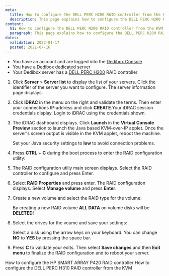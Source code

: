 ```yaml
---
meta:
  title: How to configure the DELL PERC H200 RAID controller from the KVM
  description: This page explains how to configure the DELL PERC H200 RAID controller from the KVM
content:
  h1: How to configure the DELL PERC H200 RAID controller from the KVM
  paragraph: This page explains how to configure the DELL PERC H200 RAID controller from the KVM
dates:
  validation: 2022-01-17
  posted: 2021-07-16
---
```


<Message type="requirement">

  - You have an account and are logged into the [Dedibox Console](https://console.online.net) 
  - You have a [Dedibox dedicated server](https://www.scaleway.com/en/dedibox/) 
  - Your Dedibox server has a [DELL PERC H200](https://www.dell.com/support/kbdoc/en-us/000134280/perc-dell-perc-h200-and-6gbps-sas-hba-features) RAID controller

</Message>

1. Click **Server** > **Server list** to display the list of your servers. Click the identifier of the server you want to configure. The server information page displays.

2. Click **IDRAC** in the menu on the right and validate the terms. Then enter your connections IP-address and click **CREATE**.Your iDRAC session credentials display. Login to iDRAC using the credentials shown.

3. The iDRAC dashboard displays. Click **Launch** in the **Virtual Console Preview** section to launch the Java based KVM-over-IP applet. Once the server's screen output is visible in the KVM applet, reboot the machine.

    <Message type="tip">

    Set your Java security settings to **low** to avoid connection problems.

    </Message>

4. Press **CTRL** + **C** during the boot process to enter the RAID configuration utility: 

    <Lightbox src="scaleway_h200_enter_config.webp" alt="" />

5. The RAID configuration utiliy main screen displays. Select the RAID controller to configure and press Enter.

    <Lightbox src="scaleway_h200_01.webp" alt="" />

6. Select **RAID Properties** and press enter. The RAID configuration displays. Select **Manage volume** and press **Enter**.

    <Lightbox src="scaleway_h200_03.webp" alt="" />

7. Create a new volume and select the RAID type for the volume:

    <Lightbox src="scaleway_h200_05.webp" alt="" />

    <Message type="important">

    By creating a new RAID volume **ALL DATA** on volume disks will be **DELETED**!

    </Message>

8. Select the drives for the voume and save your settings:

    <Lightbox src="scaleway_h200_06.webp" alt="" />

    <Message type="tip">

    Select a disk using the arrow keys on your keyboard. You can change **NO** to **YES** by pressing the space bar.

    </Message>

9. Press **C** to validate your edits. Then select **Save changes** and then **Exit menu** to finalize the RAID configuration and to reboot your server.

<Navigation title="See Also">
  <PreviousButton to="/dedibox/hardware/how-to/configure-hp-smart-array-p420/">How to configure the HP SMART ARRAY P420 RAID controller</PreviousButton>
  <NextButton to="/dedibox/hardware/how-to/configure-raid-kvm-h310/">How to configure the DELL PERC H310 RAID controller from the KVM</NextButton>
</Navigation>

